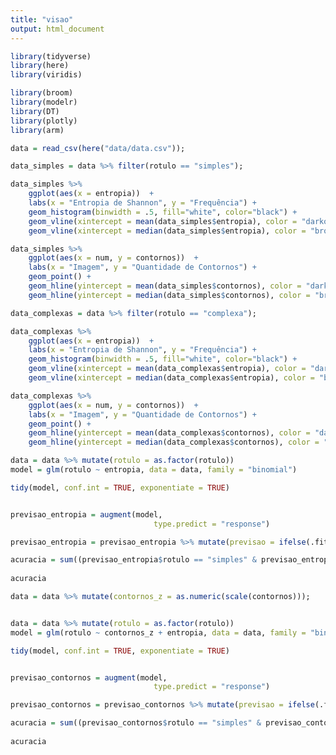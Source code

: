 ---
title: "visao"
output: html_document
---

```{r setup, include=FALSE}
library(tidyverse)
library(here)
library(viridis)

library(broom)
library(modelr)
library(DT)
library(plotly)
library(arm)

data = read_csv(here("data/data.csv"));
```

```{r}

data_simples = data %>% filter(rotulo == "simples");

data_simples %>% 
    ggplot(aes(x = entropia))  + 
    labs(x = "Entropia de Shannon", y = "Frequência") +
    geom_histogram(binwidth = .5, fill="white", color="black") +
    geom_vline(xintercept = mean(data_simples$entropia), color = "darkorange") + 
    geom_vline(xintercept = median(data_simples$entropia), color = "brown")
```

```{r}
data_simples %>% 
    ggplot(aes(x = num, y = contornos))  + 
    labs(x = "Imagem", y = "Quantidade de Contornos") +
    geom_point() +
    geom_hline(yintercept = mean(data_simples$contornos), color = "darkorange") + 
    geom_hline(yintercept = median(data_simples$contornos), color = "brown")
```


```{r}
data_complexas = data %>% filter(rotulo == "complexa");

data_complexas %>% 
    ggplot(aes(x = entropia))  + 
    labs(x = "Entropia de Shannon", y = "Frequência") +
    geom_histogram(binwidth = .5, fill="white", color="black") +
    geom_vline(xintercept = mean(data_complexas$entropia), color = "darkorange") + 
    geom_vline(xintercept = median(data_complexas$entropia), color = "brown")
```

```{r}
data_complexas %>% 
    ggplot(aes(x = num, y = contornos))  + 
    labs(x = "Imagem", y = "Quantidade de Contornos") +
    geom_point() +
    geom_hline(yintercept = mean(data_complexas$contornos), color = "darkorange") + 
    geom_hline(yintercept = median(data_complexas$contornos), color = "brown")
```


```{r}
data = data %>% mutate(rotulo = as.factor(rotulo))
model = glm(rotulo ~ entropia, data = data, family = "binomial")

tidy(model, conf.int = TRUE, exponentiate = TRUE)


previsao_entropia = augment(model, 
                                type.predict = "response") 

previsao_entropia = previsao_entropia %>% mutate(previsao = ifelse(.fitted > .5, "simples", "complexa"))
```

```{r}
acuracia = sum((previsao_entropia$rotulo == "simples" & previsao_entropia$previsao == "simples") | ((previsao_entropia$rotulo == 'complexa' & previsao_entropia$previsao == "complexa"))) / nrow(previsao_entropia)
               
acuracia
```

```{r}
data = data %>% mutate(contornos_z = as.numeric(scale(contornos)));


data = data %>% mutate(rotulo = as.factor(rotulo))
model = glm(rotulo ~ contornos_z + entropia, data = data, family = "binomial")

tidy(model, conf.int = TRUE, exponentiate = TRUE)


previsao_contornos = augment(model, 
                                type.predict = "response") 

previsao_contornos = previsao_contornos %>% mutate(previsao = ifelse(.fitted > .5, "simples", "complexa"))
```
```{r}
acuracia = sum((previsao_contornos$rotulo == "simples" & previsao_contornos$previsao == "simples") | ((previsao_contornos$rotulo == 'complexa' & previsao_contornos$previsao == "complexa"))) / nrow(previsao_contornos)
               
acuracia
```


